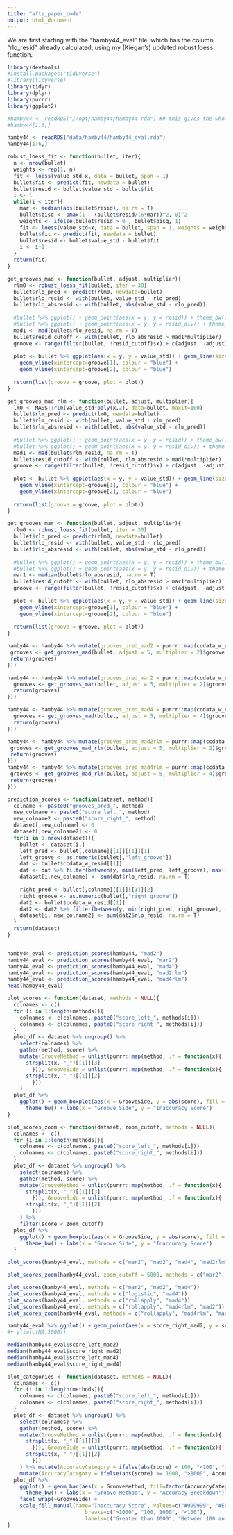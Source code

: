 ```yaml
---
title: "afte_paper_code"
output: html_document
---
```



We are first starting with the "hamby44_eval" file, which has the column "rlo_resid" already calculated, using my (Kiegan's) updated robust loess function.  


```r
library(devtools)
#install.packages("tidyverse")
#library(tidyverse)
library(tidyr)
library(dplyr)
library(purrr)
library(ggplot2)

#hamby44 <- readRDS("//opt/hamby44/hamby44.rda") ## this gives the whole thing, we just want to focus on the`ccdata`.
#hamby44[1:6,]

hamby44 <- readRDS("data/hamby44/hamby44_eval.rda")
hamby44[1:6,]
```


```r
robust_loess_fit <- function(bullet, iter){
  n <- nrow(bullet)
  weights <- rep(1, n)
  fit <- loess(value_std~x, data = bullet, span = 1)
  bullet$fit <- predict(fit, newdata = bullet)
  bullet$resid <- bullet$value_std - bullet$fit
  i <- 1
  while(i < iter){
    mar <- median(abs(bullet$resid), na.rm = T)
    bullet$bisq <- pmax(1 - (bullet$resid/(6*mar))^2, 0)^2
    weights <- ifelse(bullet$resid > 0 , bullet$bisq, 1)
    fit <- loess(value_std~x, data = bullet, span = 1, weights = weights)
    bullet$fit <- predict(fit, newdata = bullet)
    bullet$resid <- bullet$value_std - bullet$fit
    i <- i+1
  }
  return(fit)
}
```

```r

get_grooves_mad <- function(bullet, adjust, multiplier){
  rlm0 <- robust_loess_fit(bullet, iter = 30)
  bullet$rlo_pred <- predict(rlm0, newdata=bullet)
  bullet$rlo_resid <- with(bullet, value_std - rlo_pred)
  bullet$rlo_absresid <- with(bullet, abs(value_std - rlo_pred))
  
  #bullet %>% ggplot() + geom_point(aes(x = y, y = resid)) + theme_bw()
  #bullet %>% ggplot() + geom_point(aes(x = y, y = resid_div)) + theme_bw()
  mad1 <- mad(bullet$rlo_resid, na.rm = T)
  bullet$resid_cutoff <- with(bullet, rlo_absresid > mad1*multiplier)
  groove <- range(filter(bullet, !resid_cutoff)$x) + c(adjust, -adjust)
  
  plot <- bullet %>% ggplot(aes(x = y, y = value_std)) + geom_line(size = .5) + theme_bw() +
    geom_vline(xintercept=groove[1], colour = "blue") +
    geom_vline(xintercept=groove[2], colour = "blue") 
  
  return(list(groove = groove, plot = plot))
}

get_grooves_mad_rlm <- function(bullet, adjust, multiplier){
  lm0 <- MASS::rlm(value_std~poly(x,2), data=bullet, maxit=100)
  bullet$rlm_pred <- predict(lm0, newdata=bullet)
  bullet$rlm_resid <- with(bullet, value_std - rlm_pred)
  bullet$rlm_absresid <- with(bullet, abs(value_std - rlm_pred))
  
  #bullet %>% ggplot() + geom_point(aes(x = y, y = resid)) + theme_bw()
  #bullet %>% ggplot() + geom_point(aes(x = y, y = resid_div)) + theme_bw()
  mad1 <- mad(bullet$rlm_resid, na.rm = T)
  bullet$resid_cutoff <- with(bullet, rlm_absresid > mad1*multiplier)
  groove <- range(filter(bullet, !resid_cutoff)$x) + c(adjust, -adjust)
  
  plot <- bullet %>% ggplot(aes(x = y, y = value_std)) + geom_line(size = .5) + theme_bw() +
    geom_vline(xintercept=groove[1], colour = "blue") +
    geom_vline(xintercept=groove[2], colour = "blue") 
  
  return(list(groove = groove, plot = plot))
}

```


```r
get_grooves_mar <- function(bullet, adjust, multiplier){
  rlm0 <- robust_loess_fit(bullet, iter = 30)
  bullet$rlo_pred <- predict(rlm0, newdata=bullet)
  bullet$rlo_resid <- with(bullet, value_std - rlo_pred)
  bullet$rlo_absresid <- with(bullet, abs(value_std - rlo_pred))
  
  #bullet %>% ggplot() + geom_point(aes(x = y, y = resid)) + theme_bw()
  #bullet %>% ggplot() + geom_point(aes(x = y, y = resid_div)) + theme_bw()
  mar1 <- median(bullet$rlo_absresid, na.rm = T)
  bullet$resid_cutoff <- with(bullet, rlo_absresid > mar1*multiplier)
  groove <- range(filter(bullet, !resid_cutoff)$x) + c(adjust, -adjust)
  
  plot <- bullet %>% ggplot(aes(x = y, y = value_std)) + geom_line(size = .5) + theme_bw() +
    geom_vline(xintercept=groove[1], colour = "blue") +
    geom_vline(xintercept=groove[2], colour = "blue") 
  
  return(list(groove = groove, plot = plot))
}

```

```r

hamby44 <- hamby44 %>% mutate(grooves_pred_mad2 = purrr::map(ccdata_w_resid, .f = function(bullet){
 grooves <- get_grooves_mad(bullet, adjust = 5, multiplier = 2)$groove 
 return(grooves)
}))

```

```r
hamby44 <- hamby44 %>% mutate(grooves_pred_mar2 = purrr::map(ccdata_w_resid, .f = function(bullet){
  grooves <- get_grooves_mar(bullet, adjust = 5, multiplier = 2)$groove
  return(grooves)
}))
```

```r
hamby44 <- hamby44 %>% mutate(grooves_pred_mad4 = purrr::map(ccdata_w_resid, .f = function(bullet){
  grooves <- get_grooves_mad(bullet, adjust = 5, multiplier = 4)$groove
  return(grooves)
}))
```


```r
hamby44 <- hamby44 %>% mutate(grooves_pred_mad2rlm = purrr::map(ccdata_w_resid, .f = function(bullet){
 grooves <- get_grooves_mad_rlm(bullet, adjust = 5, multiplier = 2)$groove 
 return(grooves)
}))
hamby44 <- hamby44 %>% mutate(grooves_pred_mad4rlm = purrr::map(ccdata_w_resid, .f = function(bullet){
 grooves <- get_grooves_mad_rlm(bullet, adjust = 5, multiplier = 4)$groove 
 return(grooves)
}))
```

```r
prediction_scores <- function(dataset, method){
  colname <- paste0("grooves_pred_", method)
  new_colname <- paste0("score_left_", method)
  new_colname2 <- paste0("score_right_", method)
  dataset[,new_colname] <- 0
  dataset[,new_colname2] <- 0
  for(i in 1:nrow(dataset)){
    bullet <- dataset[i,]
    left_pred <- bullet[,colname][[1]][[1]][1]
    left_groove <- as.numeric(bullet[,"left_groove"])
    dat <- bullet$ccdata_w_resid[[1]]
    dat <- dat %>% filter(between(y, min(left_pred, left_groove), max(left_pred, left_groove)))
    dataset[i,new_colname] <- sum(dat$rlo_resid, na.rm = T)
    
    right_pred <- bullet[,colname][[1]][[1]][2]
    right_groove <- as.numeric(bullet[,"right_groove"])
    dat2 <- bullet$ccdata_w_resid[[1]]
    dat2 <- dat2 %>% filter(between(y, min(right_pred, right_groove), max(right_pred, right_groove)))
    dataset[i, new_colname2] <- sum(dat2$rlo_resid, na.rm = T)
  }
  return(dataset)
}


hamby44_eval <- prediction_scores(hamby44, "mad2")
hamby44_eval <- prediction_scores(hamby44_eval, "mar2")
hamby44_eval <- prediction_scores(hamby44_eval, "mad4")
hamby44_eval <- prediction_scores(hamby44_eval, "mad2rlm")
hamby44_eval <- prediction_scores(hamby44_eval, "mad4rlm")
head(hamby44_eval)
```


```r
plot_scores <- function(dataset, methods = NULL){
  colnames <- c()
  for (i in 1:length(methods)){
    colnames <- c(colnames, paste0("score_left_", methods[i]))
    colnames <- c(colnames, paste0("score_right_", methods[i]))
  }
  plot_df <- dataset %>% ungroup() %>% 
    select(colnames) %>%  
    gather(method, score) %>% 
    mutate(GrooveMethod = unlist(purrr::map(method, .f = function(x){
      strsplit(x, "_")[[1]][3]
        })), GrooveSide = unlist(purrr::map(method, .f = function(x){
      strsplit(x, "_")[[1]][2]
        }))
    )
  plot_df %>% 
    ggplot() + geom_boxplot(aes(x = GrooveSide, y = abs(score), fill = GrooveMethod)) + 
      theme_bw() + labs(x = "Groove Side", y = "Inaccuracy Score")
}

plot_scores_zoom <- function(dataset, zoom_cutoff, methods = NULL){
  colnames <- c()
  for (i in 1:length(methods)){
    colnames <- c(colnames, paste0("score_left_", methods[i]))
    colnames <- c(colnames, paste0("score_right_", methods[i]))
  }
  plot_df <- dataset %>% ungroup() %>% 
    select(colnames) %>%  
    gather(method, score) %>% 
    mutate(GrooveMethod = unlist(purrr::map(method, .f = function(x){
      strsplit(x, "_")[[1]][3]
        })), GrooveSide = unlist(purrr::map(method, .f = function(x){
      strsplit(x, "_")[[1]][2]
        }))
    ) %>% 
    filter(score < zoom_cutoff)
  plot_df %>% 
    ggplot() + geom_boxplot(aes(x = GrooveSide, y = abs(score), fill = GrooveMethod)) + 
      theme_bw() + labs(x = "Groove Side", y = "Inaccuracy Score")
  }
```




```r
plot_scores(hamby44_eval, methods = c("mar2", "mad2", "mad4", "mad2rlm", "mad4rlm"))

plot_scores_zoom(hamby44_eval, zoom_cutoff = 5000, methods = c("mar2", "mad2", "mad4", "mad2rlm", "mad4rlm"))
```





```r
plot_scores(hamby44_eval, methods = c("mar2", "mad2", "mad4"))
plot_scores(hamby44_eval, methods = c("logistic", "mad4"))
plot_scores(hamby44_eval, methods = c("rollapply", "mad4"))
plot_scores(hamby44_eval, methods = c("rollapply", "mad4rlm", "mad2"))
plot_scores_zoom(hamby44_eval, methods = c("rollapply", "mad4rlm", "mad2"), zoom_cutoff = 5000)

hamby44_eval %>% ggplot() + geom_point(aes(x = score_right_mad2, y = score_right_rollapply)) + theme_bw() + geom_abline() + coord_equal()
#+ ylim(c(NA,3000))
```


```r
median(hamby44_eval$score_left_mad2)
median(hamby44_eval$score_right_mad2)
median(hamby44_eval$score_left_mad4)
median(hamby44_eval$score_right_mad4)
```


```r
plot_categories <- function(dataset, methods = NULL){
  colnames <- c()
  for (i in 1:length(methods)){
    colnames <- c(colnames, paste0("score_left_", methods[i]))
    colnames <- c(colnames, paste0("score_right_", methods[i]))
  }
  plot_df <- dataset %>% ungroup() %>% 
    select(colnames) %>%  
    gather(method, score) %>% 
    mutate(GrooveMethod = unlist(purrr::map(method, .f = function(x){
      strsplit(x, "_")[[1]][3]
        })), GrooveSide = unlist(purrr::map(method, .f = function(x){
      strsplit(x, "_")[[1]][2]
        }))
    ) %>% mutate(AccuracyCategory = ifelse(abs(score) < 100, "<100", "100, 1000")) %>% 
    mutate(AccuracyCategory = ifelse(abs(score) >= 1000, ">1000", AccuracyCategory))
  plot_df %>% 
    ggplot() + geom_bar(aes(x = GrooveMethod, fill=factor(AccuracyCategory, levels=c(">1000","100, 1000", "<100"))), position = "stack") + 
      theme_bw() + labs(x = "Groove Method", y = "Accuracy Breakdown") + 
    facet_wrap(~GrooveSide) + 
    scale_fill_manual(name="Inaccuracy Score", values=c("#999999", "#E69F00", "#56B4E9"),
                         breaks=c(">1000", "100, 1000", "<100"),
                         labels=c("Greater than 1000", "Between 100 and 1000", "Less than 100"))
}




```